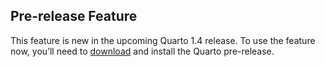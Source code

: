 ::: {.callout-note}
## Pre-release Feature

This feature is new in the upcoming Quarto 1.4 release. To use the feature now, you'll need to [download](https://quarto.org/docs/download/prerelease) and install the Quarto pre-release.
:::